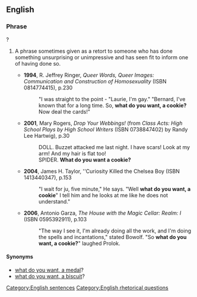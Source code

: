 ==English==

===Phrase===
{{head|en|phrase|head=[[what]] [[do]] [[you]] [[want]], [[a]] [[cookie]]}}?

# {{context|rhetorical question|sarcastic|lang=en}} A phrase sometimes given as a retort to someone who has done something unsurprising or unimpressive and has seen fit to inform one of having done so.
#* '''1994''', R. Jeffrey Ringer, ''Queer Words, Queer Images: Communication and Construction of Homosexuality'' (ISBN 0814774415), p.230
#*:"I was straight to the point - "Laurie, I'm gay."  "Bernard, I've known that for a long time.  So, '''what do you want, a cookie?'''  Now deal the cards!"
#* '''2001''', Mary Rogers, ''Drop Your Webbings!'' (from ''Class Acts: High School Plays by High School Writers'' (ISBN 0738847402) by Randy Lee Hartwig), p.30
#*: DOLL. Buzzet attacked me last night.  I have scars!  Look at my arm!  And my hair is flat too!
#*: SPIDER. '''What do you want a cookie?'''
#* '''2004''', James H. Taylor, ''Curiosity Killed the Chelsea Boy (ISBN 1413440347), p.153
#*:"I wait for ju, five minute," He says.  "Well '''what do you want, a cookie'''" I tell him and he looks at me like he does not understand."
#* '''2006''', Antonio Garza, ''The House with the Magic Cellar: Realm: I'' (ISBN 0595392911), p.103
#*:"The way I see it, I'm already doing all the work, and I'm doing the spells and incantations," stated Bowolf.  "So '''what do you want, a cookie?'''" laughed Prolok.

====Synonyms====
* [[what do you want, a medal]]?
* [[what do you want, a biscuit]]? {{qualifier|UK}}

[[Category:English sentences]]
[[Category:English rhetorical questions]]
